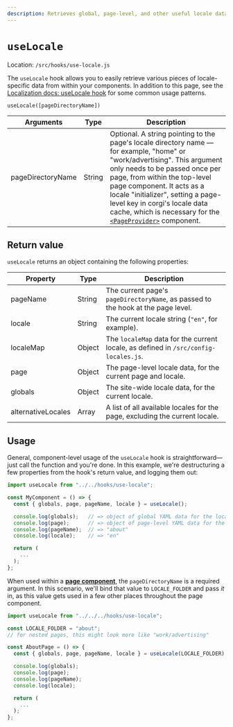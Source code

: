 ```yaml
---
description: Retrieves global, page-level, and other useful locale data.
---
```


# `useLocale`

Location: `/src/hooks/use-locale.js`

The `useLocale` hook allows you to easily retrieve various pieces of locale-specific data from within your components. In addition to this page, see the [Localization docs: useLocale hook](../localization/use-locale-hook) for some common usage patterns.

`useLocale([pageDirectoryName])`

| Arguments         | Type   | Description                                                                                                                                                                                                                                                                                                                                                                                                         |
| ----------------- | ------ | ------------------------------------------------------------------------------------------------------------------------------------------------------------------------------------------------------------------------------------------------------------------------------------------------------------------------------------------------------------------------------------------------------------------- |
| pageDirectoryName | String | Optional. A string pointing to the page's locale directory name — for example, "home" or "work/advertising". This argument only needs to be passed once per page, from within the top-level page component. It acts as a locale "initializer", setting a page-level key in corgi's locale data cache, which is necessary for the [`<PageProvider>`](../pages/page-components#the-pageprovider-component) component. |

## Return value

`useLocale` returns an object containing the following properties:

| Property           | Type   | Description                                                                          |
| ------------------ | ------ | ------------------------------------------------------------------------------------ |
| pageName           | String | The current page's `pageDirectoryName`, as passed to the hook at the page level.     |
| locale             | String | The current locale string (`"en"`, for example).                                     |
| localeMap          | Object | The `localeMap` data for the current locale, as defined in `/src/config-locales.js`. |
| page               | Object | The page-level locale data, for the current page and locale.                         |
| globals            | Object | The site-wide locale data, for the current locale.                                   |
| alternativeLocales | Array  | A list of all available locales for the page, excluding the current locale.          |

## Usage

General, component-level usage of the `useLocale` hook is straightforward—just call the function and you're done. In this example, we're destructuring a few properties from the hook's return value, and logging them out:

```jsx
import useLocale from "../../hooks/use-locale";

const MyComponent = () => {
  const { globals, page, pageName, locale } = useLocale();

  console.log(globals);   // => object of global YAML data for the locale.
  console.log(page);      // => object of page-level YAML data for the locale.
  console.log(pageName);  // => "about"
  console.log(locale);    // => "en"

  return (
    ...
  );
};
```

When used within a [**page component**](../pages/page-components), the `pageDirectoryName` is a required argument. In this scenario, we'll bind that value to `LOCALE_FOLDER` and pass _it_ in, as this value gets used in a few other places throughout the page component.

```jsx
import useLocale from "../../../hooks/use-locale";

const LOCALE_FOLDER = "about";
// for nested pages, this might look more like "work/advertising"

const AboutPage = () => {
  const { globals, page, pageName, locale } = useLocale(LOCALE_FOLDER);

  console.log(globals);
  console.log(page);
  console.log(pageName);
  console.log(locale);

  return (
    ...
  );
};
```

